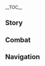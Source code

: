 {{CharacterTabs}}
{{LanguageTabs}}
{{Stub|1={{Meta/VO|rm=1}}}}
__TOC__
==Story==
{{VO/Story
|character               = Dehya
|language                = ja
|name                    = ディシア

<!-- Hello -->
|vo_01_01_title          = 初めまして…
|vo_01_01_subtitle       = Hello
|vo_01_01_file           = VO_{language}{character} Hello.ogg
|vo_01_01_tx             = あたしはディシア、あんたの雇いたがってた傭兵だ。さて、どんな依頼があるんだ？ケンカか？それとも護送か？言ってくれればどんなことでもやるぜ。
|vo_01_01_rm             = Atashi wa Dishia, anta no yatoitagatteta youhei da. Sate, donna irai ga aru nda? Kenka ka? Soretomo gosou ka? Itte kurereba donna koto de mo yaru ze.

<!-- Chats -->
|vo_02_01_title          = 世間話・傭兵
|vo_02_01_subtitle       = Chat: Mercenaries
|vo_02_01_file           = VO_{language}{character} Chat - Mercenaries.ogg
|vo_02_01_tx             = 傭兵としてのモットー？ハハッ、簡単な話さ…より多く金を出したやつのために仕事をするんだ。
|vo_02_01_rm             = Youhei toshite no mottoo? Haha', kantan-na hanashi sa... yori ooku kane wo dashita yatsu no tame ni shigoto wo suru nda.
|vo_02_02_title          = 世間話・砂漠
|vo_02_02_subtitle       = Chat: Desert
|vo_02_02_file           = VO_{language}{character} Chat - Desert.ogg
|vo_02_02_tx             = 砂漠ってのは付き合いにくい相手だが、少なくとも公明正大だ。危険や挑戦はすべて目に見えるようにしてくれてる。
|vo_02_02_rm             = Sabaku tte no wa tsukiainikui aite da ga, sukunaku to mo koumeiseidai da. Kiken ya chousen wa subete me ni mieru you ni shite kureteru.
|vo_02_03_title          = 世間話・あたしら
|vo_02_03_subtitle       = Chat: My People
|vo_02_03_file           = VO_{language}{character} Chat - My People.ogg
|vo_02_03_tx             = あたしらは砂漠に慣れちゃいるが…それでもいつかは風砂とおさらばして、どこかのオアシスで楽しく暮らせる日が来ることを願ってるよ。
|vo_02_03_rm             = Atashira wa sabaku ni narechairu ga... Sore de mo itsuka wa fuusha to osaraba shite, doko ka no oashisu de tanoshiku kuraseru hi ga kuru koto wo negatteru yo.

<!-- Weather -->
|vo_03_01_title          = 雨の日…
|vo_03_01_subtitle       = When It Rains
|vo_03_01_file           = VO_{language}{character} When It Rains.ogg
|vo_03_01_tx             = 傭兵団のご老人から聞いたんだが…砂漠にもたまには雨が降るんだってな。しかも、ここより遥かに激しいらしいぜ。
|vo_03_01_rm             = Youheidan no go-roujin kara kiita nda ga... sabaku ni mo tama ni wa ame ga furu nda tte na. Shika mo, koko yori haruka ni hageshii rashii ze.
|vo_03_02_title          = 雷の日…
|vo_03_02_subtitle       = When Thunder Strikes
|vo_03_02_file           = VO_{language}{character} When Thunder Strikes.ogg
|vo_03_02_tx             = 雷の音、結構大きいな…色んな音をかき消してくれそうだ。
|vo_03_02_rm             = 
|vo_03_03_title          = 雪の日…
|vo_03_03_subtitle       = When It Snows
|vo_03_03_file           = VO_{language}{character} When It Snows.ogg
|vo_03_03_tx             = うぅ…ここは夜の砂漠よりも寒いぜ…
|vo_03_03_rm             = 
|vo_03_04_title          = 晴れの日…
|vo_03_04_subtitle       = When the Sun Is Out
|vo_03_04_file           = VO_{language}{character} When the Sun Is Out.ogg
|vo_03_04_tx             = いい天気だ。今ある仕事がもう少し楽だったらもっとよかったんだが。
|vo_03_04_rm             = 
|vo_03_05_title          = 暴風の日…
|vo_03_05_subtitle       = When the Wind Is Blowing
|vo_03_05_file           = VO_{language}{character} When the Wind Is Blowing.ogg
|vo_03_05_tx             = 風が出てきたな…野営地は風下に作った方が安全だろう。
|vo_03_05_rm             = 
|vo_03_06_title          = 砂漠にいる時…
|vo_03_06_subtitle       = In the Desert
|vo_03_06_file           = VO_{language}{character} In the Desert.ogg
|vo_03_06_tx             = しっかりあたしについて来いよ。砂漠は誰が相手でも手加減してくれないからな。
|vo_03_06_rm             = 

<!-- Greetings -->
|vo_04_01_title          = おはよう…
|vo_04_01_subtitle       = Good Morning
|vo_04_01_file           = VO_{language}{character} Good Morning.ogg
|vo_04_01_tx             = 元気そうじゃないか。だったら、さっさと拠点を発とうぜ。
|vo_04_01_rm             = 
|vo_04_02_title          = こんにちは…
|vo_04_02_subtitle       = Good Afternoon
|vo_04_02_file           = VO_{language}{character} Good Afternoon.ogg
|vo_04_02_tx             = もう昼か…いい場所があったら、すぐにかまどを設けて料理をするとしようか。
|vo_04_02_rm             = 
|vo_04_03_title          = こんばんは…
|vo_04_03_subtitle       = Good Evening
|vo_04_03_file           = VO_{language}{character} Good Evening.ogg
|vo_04_03_tx             = こんな遅くまで仕事か？あたしら傭兵よりも大変そうだな。
|vo_04_03_rm             = 
|vo_04_04_title          = おやすみ…
|vo_04_04_subtitle       = Good Night
|vo_04_04_file           = VO_{language}{character} Good Night.ogg
|vo_04_04_tx             = もう夜も遅い。今晩の見回りはあたしに任せて、あんたは早く休みな。
|vo_04_04_rm             = 

<!-- About -->
|vo_05_01_title          = {name}自身について・エルマイト旅団
|vo_05_01_subtitle       = About {character}: The Eremites
|vo_05_01_file           = VO_{language}{character} About {character} - The Eremites.ogg
|vo_05_01_tx             = エルマイト旅団なんてのはただの「肩書き」さ。スメールの傭兵なら誰だって「エルマイト旅団」の一員を自称できる。中にはそれを利用して外から来たやつを騙す傭兵だっているんだ…ふん、おかげで、今や「エルマイト旅団」の名はますます嫌われちまってる。
|vo_05_01_rm             = 
|vo_05_02_title          = {name}自身について・オヤジ
|vo_05_02_subtitle       = About {character}: Dad
|vo_05_02_quest          = Lionsblood
|vo_05_02_friendship     = 4
|vo_05_02_file           = VO_{language}{character} About {character} - Dad.ogg
|vo_05_02_tx             = …クセラか…だらしなくて、そのくせ気取るのが好きな傭兵だったよ。砂漠の中から救ってくれて、持てる全てをあたしにくれたんだ。<br>…あいつのおかげで、あたしは今のあたしにまで成長できた。
|vo_05_02_rm             = 

<!-- About Us -->
|vo_06_01_title          = 偉大なる実績について…
|vo_06_01_subtitle       = About Us: Great Deeds
|vo_06_01_quest          = Lionsblood
|vo_06_01_file           = VO_{language}{character} About Us - Great Deeds.ogg
|vo_06_01_tx             = 最近、存分に腕を振るってるみたいじゃないか。うちの傭兵団でも、あんたの実績について話してるやつが結構いるんだぜ。中には、あんたを紹介してくれないかって聞いてくるやつらまでいるほどさ。
|vo_06_01_rm             = 
|vo_06_02_title          = 戦友について…
|vo_06_02_subtitle       = About Us: Comrades-in-Arms
|vo_06_02_quest          = Akasha Pulses, the Kalpa Flame Rises
|vo_06_02_friendship     = 6
|vo_06_02_file           = VO_{language}{character} About Us - Comrades-in-Arms.ogg
|vo_06_02_tx             = 友達？うーん…あたしたちは色んなことを一緒に経験して、色んな戦いを一緒に駆け抜けてきた。この関係を「友達」なんて言葉で表すのは、なんだか軽い気がしないか。<br>そうだな…「戦友」ってのはどうだ？こういうのは、共に肩を並べて戦った中でしか生まれない、最も揺るがない関係なんだ。
|vo_06_02_rm             = 

<!-- Miscellany I -->
|vo_07_01_title          = 「神の目」について…
|vo_07_01_subtitle       = About the [[Vision]]
|vo_07_01_quest          = Lionsblood
|vo_07_01_friendship     = 4
|vo_07_01_file           = VO_{language}{character} About the Vision.ogg
|vo_07_01_tx             = 「神の目」があたしに何をもたらしたか…って？あー…正直、戦闘が便利になるっていうのよりも、より多くの傭兵が評判を聞いて「熾光の猟獣」に加入しに来てくれるって点で役立ってるかな…
|vo_07_01_rm             = 
|vo_07_02_title          = シェアしたいこと…
|vo_07_02_subtitle       = Something to Share
|vo_07_02_quest          = Lionsblood
|vo_07_02_file           = VO_{language}{character} Something to Share.ogg
|vo_07_02_tx             = デーツって知ってるか？小さい頃、あれが大好きだったんだ。ただ、オヤジはデーツの剥き方をまったく知らなくてさ、ナイフで適当に刺しまくったりしてたよ。おかげで中の果肉はめちゃくちゃになって、とても食えたもんじゃなかった。最後には果肉をはぎ取って牛乳に入れて、やっとのことでお粥にして食ってたんだ。<br>でも、たまに&mdash;&mdash;そのお粥の味と…デーツ一つ剥くのにすらあたふたしてたオヤジのことが、恋しくなるよ…
|vo_07_02_rm             = 
|vo_07_03_title          = 興味のあること…
|vo_07_03_subtitle       = Interesting Things
|vo_07_03_file           = VO_{language}{character} Interesting Things.ogg
|vo_07_03_tx             = 一部の人の目には、残骸を食らう赤鷲が死と災厄をもたらす生き物のように映るらしい。でもあたしからすれば、こういう砂海の上を飛ぶ鷲たちは、限りなく凄まじい生命力を持ってる存在だ。<br>…鷲たちが空から見下ろすとき、大赤砂海は一体どんな風に見えてるんだろうな。
|vo_07_03_rm             = 

<!-- About Others -->
|vo_08_01_title          = ティナリについて…
|vo_08_01_subtitle       = About [[Tighnari]]
|vo_08_01_friendship     = 
|vo_08_01_file           = VO_{language}{character} About Tighnari.ogg
|vo_08_01_tx             = ハハハッ、実は昔、もうちょっとでそのレンジャー長と一緒に仕事をするところだったんだぜ。他のやつからの紹介だったんだが、砂漠に入るためのガイドをすることになってな。でもその後、なぜかその仕事は取り止めになったんだ。確か…そのレンジャー長がどうしても暑さに耐えられなかったとかで…ん？それとも他の原因だったか…
|vo_08_01_rm             = 
|vo_08_02_title          = クラクサナリデビについて…
|vo_08_02_subtitle       = About [[Lesser Lord Kusanali]]
|vo_08_02_quest          = Akasha Pulses, the Kalpa Flame Rises
|vo_08_02_friendship     = 4
|vo_08_02_file           = VO_{language}{character} About Lesser Lord Kusanali.ogg
|vo_08_02_tx             = ふん、あたしはこないだまで、教令院ではせいぜい私利私欲にまみれたハイエナ共がこそこそ動いてる程度だと思ってた。だがまさかそれ以外にも…恩を仇で返す欲にまみれたクズどもまでいたとはな。あたしからすりゃ、クラクサナリデビは…慈悲深すぎる。あんな獣以下の存在、骨まで粉々にしてやったってまだ足りないくらいだ！それをあのまま森で生かしておくなんて、いくら何でもやつらにとって都合が良すぎる。
|vo_08_02_rm             = 
|vo_08_03_title          = キャンディスについて…
|vo_08_03_subtitle       = About [[Candace]]
|vo_08_03_quest          = Akasha Pulses, the Kalpa Flame Rises
|vo_08_03_friendship     = 4
|vo_08_03_file           = VO_{language}{character} About Candace.ogg
|vo_08_03_tx             = キャンディスか？あいつは他に欠点なんかないが、唯一…性格が駄獣と同じくらい強情なんだ。何回も言ったんだぜ？そんなに張り詰めてないで、たまには休みをとってスメールシティを回ってみたり、綺麗な服や装飾品でも買ったりしたほうがいいんじゃないかってな…でも、その度に村が心配だからって断られるんだ。はぁ、これ以上言ってもダメなら、今度あたしが代わりに村を守って、旅団の娘たちにキャンディスをシティへ連れ出してもらうか…
|vo_08_03_rm             = 
|vo_08_04_title          = アルハイゼンについて…
|vo_08_04_subtitle       = About [[Alhaitham]]
|vo_08_04_quest          = Akasha Pulses, the Kalpa Flame Rises
|vo_08_04_friendship     = 4
|vo_08_04_file           = VO_{language}{character} About Alhaitham.ogg
|vo_08_04_tx             = 昔、教令院に勤めないかってあいつに誘われたことがある。けどあたしは断ったんだ…あんな淀んだたまり水みたいな生活、ごめんだからな。だがまあ、あの書記官の遠回しで皮肉っぽい喋り方は…あたしの教令院の学者に対する印象にドンピシャだったよ…コホンッ…
|vo_08_04_rm             = 
|vo_08_05_title          = セノについて…
|vo_08_05_subtitle       = About [[Cyno]]
|vo_08_05_friendship     = 4
|vo_08_05_file           = VO_{language}{character} About Cyno.ogg
|vo_08_05_tx             = あの「大マハマトラ」のことか？いつも厳格で素早い、腕の立つやつさ。一部の物事に対する処理の仕方は、あたしの好みにもかなり合ってる。
|vo_08_05_rm             = 
|vo_08_06_title          = ニィロウについて…
|vo_08_06_subtitle       = About [[Nilou]]
|vo_08_06_quest          = Akasha Pulses, the Kalpa Flame Rises
|vo_08_06_friendship     = 4
|vo_08_06_file           = VO_{language}{character} About Nilou.ogg
|vo_08_06_tx             = あの件が解決してから、ニィロウはより自由に踊れるようになったはずだ。そういやこの間ニィロウが、使ってるフェイスパウダーをあたしにも一つくれるって言ってくれたんだが、あたしはしょっちゅう外出してるから、とりあえずキャンディスのところに届けてもらったんだ。うん…そろそろ時間を見つけて取りに行かないとだな…
|vo_08_06_rm             = 
|vo_08_07_title          = について…
|vo_08_07_subtitle       = About [[Dori]]
|vo_08_07_friendship     = 4
|vo_08_07_file           = VO_{language}{character} About Dori.ogg
|vo_08_07_tx             = あの商人か…何でも売ってるって聞くぜ。ただ、値段はちょっと高いみたいだけどな？ハハハッ、あたしも会ってみたいよ。何しろ…傭兵稼業に必要なものの中には、市場で金をはたいても買えないものがあるからな。
|vo_08_07_rm             = 
|vo_08_08_title          = について…
|vo_08_08_subtitle       = About [[Layla]]
|vo_08_08_friendship     = 4
|vo_08_08_file           = VO_{language}{character} About Layla.ogg
|vo_08_08_tx             = あのいつもウトウトしてる女の子だろ、印象あるぜ。前に、砂漠の辺境にあるオアシスで会ったことがある。たしか教令院の何かの隊と一緒に天体観測に来てたみたいだったけど、あたしもあの時はあまり気に留めてなくてな…ん、何？キャンディス…星空の使者…？なんだそのデタラメな話は？そいつ、寝ぼけてたんじゃないのか…？
|vo_08_08_rm             = 
|vo_08_09_title          = セトスについて…
|vo_08_09_subtitle       = About [[Sethos]]
|vo_08_09_friendship     = 4
|vo_08_09_file           = VO_{language}{character} About Sethos.ogg
|vo_08_09_tx             = あいつが沈黙の殿の人間だって事実は、あたしも最近になってやっと知ったんだ。ははっ、悪いな。沈黙の殿のような謎の組織にはあまり詳しくないんだ。昔、砂漠で何回かばったり会ったことはあるが、融通のきくやつって印象だった。傭兵たちが砂漠でトラブった時も、水を分けてもらったことがあったらしい。なかなかいいやつだと思うぜ。
|vo_08_09_rm             = 

<!-- More About -->
|vo_09_01_title          = {name}を知る・1
|vo_09_01_subtitle       = More About {character}: I
|vo_09_01_file           = VO_{language}{character} More About {character} - 01.ogg
|vo_09_01_tx             = あたしは小さい頃から傭兵団で暮らしてた。おもちゃは木でできたナイフや剣、知り合いは傭兵か傭兵を目指すやつばかり。食事をするのに使う木製のお椀でさえ、団員がナイフで削って作った代物だった…そんな環境で育って、傭兵にならないほうがおかしいだろ。そう思わないか？
|vo_09_01_rm             = 
|vo_09_02_title          = {name}を知る・2
|vo_09_02_subtitle       = More About {character}: II
|vo_09_02_friendship     = 3
|vo_09_02_file           = VO_{language}{character} More About {character} - 02.ogg
|vo_09_02_tx             = あたしがどこの人間かだって？さあ、あたしも知らないな。そんなこと、考えたこともなかったよ。強いて言うなら…ずっと砂漠で生活してるから、「砂漠側」の人間って言えるかもな。
|vo_09_02_rm             = 
|vo_09_03_title          = {name}を知る・3
|vo_09_03_subtitle       = More About {character}: III
|vo_09_03_friendship     = 4
|vo_09_03_file           = VO_{language}{character} More About {character} - 03.ogg
|vo_09_03_tx             = 傭兵の仕事は決して簡単じゃない。依頼の難易度は言うまでもないが、それ以上に難しいことがある&mdash;&mdash;依頼を完了した後、如何にして迅速に雇い主に金を払ってもらうかってことだ。その点で言えば、一番速いのは教令院で、次に来るのは冒険者協会だな。一番遅いのは、貨物貿易をやる商人だ。あいつらはいつも、資金がまだ回ってるから今はあまり現金が出せない、なんて言ってあたしを待たせるんだ。<br>チッ、金が出せないって…じゃあ、荷車にある貨物はどこから来たんだっつの。
|vo_09_03_rm             = 
|vo_09_04_title          = {name}を知る・4
|vo_09_04_subtitle       = More About {character}: IV
|vo_09_04_quest          = Akasha Pulses, the Kalpa Flame Rises
|vo_09_04_friendship     = 5
|vo_09_04_file           = VO_{language}{character} More About {character} - 04.ogg
|vo_09_04_tx             = あの件の後、教令院のあたしたちに対する態度にも変化があったんだ。聞くところによると、砂漠の民を支援するって条項がたくさん導入されたらしい。コホンッ、あの書類の山はあたしには理解できないが…ただ、「防砂壁」がこれからは風砂だけを遮り、希望を阻まない存在になることを祈るよ。
|vo_09_04_rm             = 
|vo_09_05_title          = {name}を知る・5
|vo_09_05_subtitle       = More About {character}: V
|vo_09_05_friendship     = 6
|vo_09_05_file           = VO_{language}{character} More About {character} - 05.ogg
|vo_09_05_tx             = 傭兵の多くは、名を上げることを目標にしてる。そういうやつらはいつも難しい依頼を引き受けて、富と名声を得ようとしてるんだ。運良く生き残って伝説となるやつもいれば、無名のまま砂漠に消えてくやつもいる。<br>でも、あたしはそんな「大それた」野望は持ってない。周りの人たちが安心して暮らせるよう守ることができたら、それだけで十分なんだ。その上で金も稼げたらもっといいってだけの話さ。ハハハッ。
|vo_09_05_rm             = 

<!-- Miscellany II -->
|vo_10_01_title          = {name}の趣味…
|vo_10_01_subtitle       = {character}'s Hobbies
|vo_10_01_file           = VO_{language}{character} Hobbies.ogg
|vo_10_01_tx             = 時間があるときは、「メイクボックス」の手入れをするのが一番好きなんだ。フェイスパウダーもメイクブラシも、あたしが高値で買ったやつばっかりなんだぜ。見てくれよ、この粉の質感、すっごく繊細だろ！汗をかいても、雨に濡れても、全然化粧が崩れないんだ…ふふん、やっぱ高いだけあって質も良いってもんだぜ。
|vo_10_01_rm             = 
|vo_10_02_title          = {name}の悩み…
|vo_10_02_subtitle       = {character}'s Troubles
|vo_10_02_quest          = Lionsblood
|vo_10_02_file           = VO_{language}{character} Troubles.ogg
|vo_10_02_tx             = まだいくつか決済の終わってない依頼があることと…それから、何人かの仲間が任務の時にヘマをやっちまったこと…はぁ、あたしは旅団のボスってわけじゃないのに、なんでこんなことに心を煩わせなきゃいけねぇんだ…
|vo_10_02_rm             = 
|vo_10_03_title          = 好きな食べ物…
|vo_10_03_subtitle       = Favorite Food
|vo_10_03_file           = VO_{language}{character} Favorite Food.ogg
|vo_10_03_tx             = もちろん「ナツメヤシキャンディ」だ。持ち歩きに便利だし、味もいい。
|vo_10_03_rm             = 
|vo_10_04_title          = 嫌いな食べ物…
|vo_10_04_subtitle       = Least Favorite Food
|vo_10_04_file           = VO_{language}{character} Least Favorite Food.ogg
|vo_10_04_tx             = 苦いものは絶対に食わせないでくれ。あたしには耐えられない…
|vo_10_04_rm             = 

<!-- Receiving a Gift -->
|vo_11_01_title          = 贈り物を受け取る・1
|vo_11_01_subtitle       = Receiving a Gift: I
|vo_11_01_file           = VO_{language}{character} Receiving a Gift - 01.ogg
|vo_11_01_tx             = 本当にいい味だぜ！これ以上食ったら、もう携行食なんか食えなくなっちまうかもしれないな。
|vo_11_01_rm             = 
|vo_11_02_title          = 贈り物を受け取る・2
|vo_11_02_subtitle       = Receiving a Gift: II
|vo_11_02_file           = VO_{language}{character} Receiving a Gift - 02.ogg
|vo_11_02_tx             = うーん…携行食だと思って食えば…悪くない味だ。
|vo_11_02_rm             = 
|vo_11_03_title          = 贈り物を受け取る・3
|vo_11_03_subtitle       = Receiving a Gift: III
|vo_11_03_file           = VO_{language}{character} Receiving a Gift - 03.ogg
|vo_11_03_tx             = 少なくとも…腹は満たせる。安全に腹を満たせるなら、それだけでいい食べ物ってもんさ！ハハハ…
|vo_11_03_rm             = 

<!-- Birthday -->
|vo_12_01_title          = 誕生日…
|vo_12_01_subtitle       = Birthday
|vo_12_01_file           = VO_{language}{character} Birthday.ogg
|vo_12_01_tx             = 誕生日おめでとう！ポケットを探ってみろよ、プレゼントが入ってるからさ。どうやったのかって？傭兵のちょっとした持ち芸さ。そんなことより、ランバド酒場にいい席を予約したんだ、早く行こうぜ…ん？安心しろ、旅団の他のやつらは呼んでないから。あいつらが来たって、騒がしく野次を飛ばしてくるだけだろうしな。せっかくの誕生日なんだ、付き合うのはあたしだけでいいだろ？…コホンッ、ほら、さっさと行くぞ。
|vo_12_01_rm             = 

<!-- Feelings About Ascension -->
|vo_13_01_title          = 突破した感想・起
|vo_13_01_subtitle       = Feelings About Ascension: Intro
|vo_13_01_ascension      = 1
|vo_13_01_file           = VO_{language}{character} Feelings About Ascension - 01.ogg
|vo_13_01_tx             = へえ？本当に力が成長してる…
|vo_13_01_rm             = 
|vo_13_02_title          = 突破した感想・承
|vo_13_02_subtitle       = Feelings About Ascension: Building Up
|vo_13_02_ascension      = 2
|vo_13_02_file           = VO_{language}{character} Feelings About Ascension - 02.ogg
|vo_13_02_tx             = 悪くない感じだ。前よりも力強く剣を振れるぜ。
|vo_13_02_rm             = 
|vo_13_03_title          = 突破した感想・転
|vo_13_03_subtitle       = Feelings About Ascension: Climax
|vo_13_03_ascension      = 4
|vo_13_03_file           = VO_{language}{character} Feelings About Ascension - 03.ogg
|vo_13_03_tx             = この力…今すぐにでも試してみたい。いっそ、あたしたちで勝負してみないか？
|vo_13_03_rm             = 
|vo_13_04_title          = 突破した感想・結
|vo_13_04_subtitle       = Feelings About Ascension: Conclusion
|vo_13_04_ascension      = 6
|vo_13_04_file           = VO_{language}{character} Feelings About Ascension - 04.ogg
|vo_13_04_tx             = あたしもまだこんな成長を遂げられるなんてな…あんたのおかげだ。何か依頼はないか？どんな依頼でも、あんたの口から言ってくれれば、付き合うぜ。
|vo_13_04_rm             = 
|vo_13_04_tl             = 
}}

==Combat==
{{Combat VO
|character              = Dehya
|language               = ja 

<!-- Elemental Skill -->
|skill_1_tx             = やるか！
|skill_1_rm             = Yaru ka!
|skill_2_tx             = 手加減ナシだぜ。
|skill_2_rm             = Tekagen nashi da ze.
|skill_3_tx             = 行くぞ！
|skill_3_rm             = Iku zo!
|skill_4_file           = Elemental Skill 1 04,Elemental Skill 1 05,Elemental Skill 1 06

<!-- Elemental Burst -->
|burst_1_tx             = 耐えられるかな？
|burst_1_rm             = Taerareru ka na?
|burst_2_tx             = ここであんたを潰す！
|burst_2_rm             = Koko de anta wo tsubusu!
|burst_3_tx             = 歯ぁ食いしばれよ！
|burst_3_rm             = Haa kuishibare yo!

<!-- Sprint Start -->
|sprint-s_1_file     = Sprint Start 01,Sprint Start 02,Sprint Start 03

<!-- Sprint End 
|sprint-e_1_file     = Sprint End 01,Sprint End 02,Sprint End 03
-->
<!-- Deploying Wind Glider -->
|glider_1_file       = Deploying Wind Glider 01,Deploying Wind Glider 02,Deploying Wind Glider 03

<!-- Opening Treasure Chest -->
|chest_1_tx             = おぉ～予想外の収穫だな…
|chest_1_rm             = Oo~ Yosougai no shuukaku da na...
|chest_2_tx             = ハハッ、悪くない。
|chest_2_rm             = Haha', warukunai.
|chest_3_tx             = いい値段で売れそうだ。
|chest_3_rm             = Ii nedan de uresou da.

<!-- Low HP -->
|low-hp_1_tx            = ふん…やるじゃねぇか。
|low-hp_1_rm            = Fun... Yaru ja nee ka.
|low-hp_2_tx            = そろそろ本気を出すか。
|low-hp_2_rm            = Sorosoro honki wo dasu ka.
|low-hp_3_tx            = 上等だ。
|low-hp_3_rm            = Joutou da.

<!-- Ally at Low HP -->
|ally-low-hp_1_tx       = 落ち着け。慌てるな！
|ally-low-hp_1_rm       = Ochitsuke. Awateru na!
|ally-low-hp_2_tx       = 下がれ、あたしが行く！
|ally-low-hp_2_rm       = Sagare, atashi ga iku!

<!-- Fallen -->
|fallen_1_tx            = こいつは…まずいな…
|fallen_1_rm            = Koitsu wa... mazui na...
|fallen_2_tx            = 油断…しちまった…
|fallen_2_rm            = Yudan... shichimatta...
|fallen_3_tx            = 傭兵の…宿命か…
|fallen_3_rm            = Youhei no... shukumei ka...

<!-- Light Hit Taken -->
|hit-l_1_file           = Light Hit Taken 01
|hit-l_1_tx             = ちょこまかと…！
|hit-l_1_rm             = Chokomaka to...!
|hit-l_2_file           = Light Hit Taken 02,Light Hit Taken 03,Light Hit Taken 04,Light Hit Taken 05,Light Hit Taken 06

<!-- Heavy Hit Taken -->
|hit-h_1_tx             = なかなかだな…
|hit-h_1_rm             = Nakanaka da na...
|hit-h_2_file           = Heavy Hit Taken 02,Heavy Hit Taken 03,Heavy Hit Taken 04,Heavy Hit Taken 05,Heavy Hit Taken 06

<!-- Joining Party-->
|join_1_tx              = あんたに従おう。
|join_1_rm              = Anta ni shitagaou.
|join_2_tx              = 何か依頼があるのか？
|join_2_rm              = Nani ka irai ga aru no ka?
|join_3_tx              = さて、仕事を始めるか。
|join_3_rm              = Sate, shigoto wo hajimeru ka.

<!-- Character Idles -->
|idle_1_file         = Standby 01
|idle_1_actual_tx    = 
|idle_2_actual_tx    = 

<!-- Light Attack -->
|atk-l_1_file           = Light Attack 01,Light Attack 02,Light Attack 03,Light Attack 04,Light Attack 05,Light Attack 06,Light Attack 07

<!-- Mid Attack -->
|atk-m_1_file           = Mid Attack 01,Mid Attack 02,Mid Attack 03

<!-- Heavy Attack -->
|atk-h_1_file           = Heavy Attack 01,Heavy Attack 02,Heavy Attack 03

<!-- Climbing -->
|climb_1_file           = Climbing 01,Climbing 02,Climbing 03

<!-- Climbing Breath -->
|climb-b_1_file         = Climbing Breath 01,Climbing Breath 02,Climbing Breath 03

<!-- Jumping -->
|jump_1_file            = Jumping 01,Jumping 02,Jumping 03,Jumping 04,Jumping 05
}}

==Navigation==
{{Character Navbox|VO-JA}}